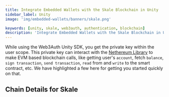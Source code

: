 ```yaml
---
title: Integrate Embedded Wallets with the Skale Blockchain in Unity
sidebar_label: Unity
image: 'img/embedded-wallets/banners/skale.png'

keywords: [unity, skale, web3auth, authentication, blockchain]
description: 'Integrate Embedded Wallets with the Skale Blockchain in Unity | Embedded Wallets'
---
```



While using the Web3Auth Unity SDK, you get the private key within the user scope. This private key can interact with the [Nethereum Library](https://nethereum.com/) to make EVM based blockchain calls, like getting user's `account`, fetch `balance`, `sign transaction`, `send transaction`, `read` from and `write` to the smart contract, etc. We have highlighted a few here for getting you started quickly on that.

## Chain Details for Skale

<ChainDetailsSkale />

<EVMInteraction />
